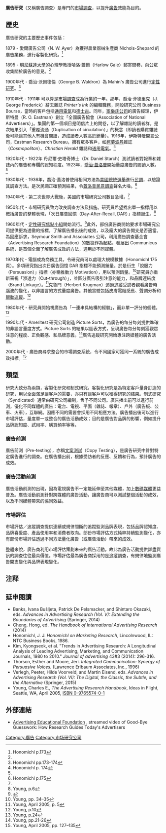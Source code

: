 <span>'''廣告研究'''（</span>又稱廣告調查）是專門的[[市場調查|市場調查]]，以提升[[廣告|廣告]]效能為目的。

== 歷史 ==
廣告研究的主要歷史事件包括：

1879 - 愛爾廣告公司（N. W. Ayer）為獲得農業器械生產商 Nichols-Shepard 的廣告業務，進行客製化研究。<ref name=H173>Honomichl  p.173</ref>

1895 - [[明尼苏达大学|明尼蘇達大學]]的心理學教授哈洛·蓋爾（Harlow Gale）郵寄問卷，向公眾收集關於廣告的意見。<ref name=H173/>

1900年代 - 喬治·沃爾德倫（George B. Waldron）為 Mahin's 廣告公司進行[[定性研究|定性研究]]。<ref>Honomichl pp.173-174</ref>

1910年代 - 1911年 可以算是[[市場調查|市場調查]]成為行業的一年。那年，喬治·菲德里克（J. George Frederick）辭去雜誌 ''Printer's Ink'' 的編輯職務，開設研究公司 Business Bourse，當時的客戶包括[[通用電氣|通用電氣]]和[[德士古|德士古]]。同年，[[凯洛格公司|家樂氏公司]]的廣告經理，伊斯特曼（R. O. Eastman）創立「全國廣告協會（Association of National Advertisers）」。集團的第一個項目是明信片上的問卷，以了解雜誌的讀者群。是次結果引入「重覆流通（Duplication of circulation）」的概念（即讀者購買雜誌後可能讓其他人有機會閱讀，造成讀者人數高於銷量）。1916年，伊斯特曼開設公司，Eastman Research Bureau，擁有眾多客戶，如[[柯夢波丹|柯夢波丹]]雜誌（''Cosmopolitan''）、''Christian Herald'' 雜誌和[[通用電氣|通用電氣]]。<ref name=H174>Honomichl p. 174</ref>

1920年代 - 1922年 丹尼爾·史塔奇博士（Dr. Daniel Starch）測試讀者對報章和雜誌內的廣告和專欄的認知程度。1923年，[[喬治·蓋洛普|喬治·蓋洛普]]開始量度廣告的閱讀人數。<ref name=H174/>

1930年代 - 1936年，喬治·蓋洛普使用相同方法為[[1936年美國總統選舉|美國總統選舉]]進行[[民調|民調]]，以驗證其調查方法。是次民調正確預測結果，令[[盖洛普民意测验|蓋洛普民意調查]]聲名大噪。<ref name=H175>Honomichl p.175</ref>

1940年代 - 第二次世界大戰後，美國的市場研究公司數目急增。<ref name=H175/>

1950年代 - 市場研究員致力改良調查方法及措施。研究員希望找出單一指標用以概括廣告的整體表現，「次日廣告回憶（Day-After-Recall, DAR）」指標誕生。<ref>Young, p.6</ref>

1960年代 - [[定性研究|定性研究]][[焦点小组|焦點小組]]開始流行。<ref>{{cite web |url=http://www.groupsplus.com/pages/oxymoron.htm |title=Internet Focus Groups: An Oxymoron |author=Tom Greenbaum |publisher=Groups Plus, Inc. |access-date=2015-11-10 |archive-date=2021-09-02 |archive-url=https://web.archive.org/web/20210902042215/https://groupsplus.com/pages/oxymoron.htm |dead-url=no }}</ref>此外，部份廣告商開始要求市場研究公司提供更為透徹的指標，了解廣告播出後的成效，以及龐大的廣告開支是否適當。為回應訴求，Seymour Smith and Associates 公司，利用廣告調查基金會（Advertising Research Foundation）的數據作為起點，發展出 Communicus 系統，是首個全面了解廣告成效的方法，適用於不同媒體。

1970年代 - 電腦成為商務工具，令研究員可以處理大規模數據（Honomichl 175頁）。多項研究指出次日廣告回憶 DAR 指標不能預測銷量。於是衍生「說服力（Persuasion）」指標（亦稱推動力 Motivation），用以預測銷量。<ref>Young, pp. 34–35</ref>研究員亦重新審視「滲透力（Cut-through）」，並區分廣告吸引注意的能力，和品牌連結度（Brand Linkage）。<ref>Young, April 2005, p. 5</ref>克魯門（Herbert Krugman）透過追蹤受訪者觀看廣告時腦波的變化，以非語言的方式量度廣告。其他實驗包括皮膚電阻感應、聲調分析和[[眼动追踪|眼動追蹤]]。<ref>Young, p.10</ref>

1980年代 - 研究員開始視廣告為「一連串具結構的經驗」，而非單一評分的個體。<ref>Young, p.24</ref> 

1990年代 - Ameritest 研究公司創造 Picture Sorts，為廣告的每分每刻提供準確的非語言量度方式。Picture Sorts 的結果以圖表方式，呈現廣告每分每刻獲觀眾注意的程度、正負觀感、和品牌意義。<ref>Young, pp.21-26</ref>廣告追蹤研究開始專注跨媒體的廣告活動。

2000年代 - 廣告商尋求整合的市場調查系統，令不同國家可獲同一系統的廣告成效指標。<ref>Young, April 2005, pp. 127–135</ref>

== 類型 ==
<div>研究大致分為兩類，客製化研究和制式研究。客製化研究是為特定客戶量身訂造的研究，用以全面滿足讓客戶的需要，亦只有讓客戶可以獲得研究的結果。制式研究（Syndicated）通常由研究公司編制，售予不同公司。廣告播出前可以進行前測，優化不同媒體的廣告：電台、電視、平面（雜誌、報章）、戶外（廣告板、公車、火車），互聯網。因應不同的需要會採用不同相應方法。廣告播出後可以進行市場評估，量度單一或整合的廣告活動成效；目的是廣告對品牌的影響，例如提升品牌認知度、試用率、購買頻率等等。</div>

=== 廣告前測 ===
廣告前測（Pre-testing），亦稱[[文案測試|文案測試]]（Copy Testing），是廣告研究中針對特定廣告進行的調查。在廣告播出前，根據受訪者的反應、反饋和行為，預計廣告的成效。

=== 廣告活動前測 ===
<div>廣告活動前測的出現，因為電視廣告不一定能延伸至其他媒體，加上[[數碼媒體|數碼媒體]]更益普及。廣告活動前測針對跨媒體的廣告活動，讓廣告商可以測試整個活動的成效，以及不同媒體帶來的協同效益。</div>

=== 市場評估 ===
<div>市場評估／追蹤調查提供連續或規律間斷的追蹤監測品牌表現，包括品牌認知度、品牌喜愛度、產品使用率和消費者取向。部份市場評估方式純粹持續監測變化，亦有部份市場評估透過不同方法量化廣告（或廣告活動）帶來的成效。</div>

<div>整體來說，廣告商利用市場評估策劃未來的廣告活動，故此為廣告活動提供詳盡資訊的調查往往最具價值。市場評估最為廣告商採用的是追蹤調查，有規律地監測廣告開支變化與品牌表現變化。</div>

== 注释 ==
{{Reflist|2}}

== 延申閱讀 ==
* Banks, Ivana Bušljeta, Patrick De Pelsmacker, and Shintaro Okazaki, eds. ''Advances in Advertising Research (Vol. V): Extending the Boundaries of Advertising'' (Springer, 2014)
* Cheng, Hong, ed. ''The Handbook of International Advertising Research'' (2014)
* Honomichl, J. J. ''Honomichl on Marketing Research'', Lincolnwood, IL: NTC Business Books, 1986.
* Kim, Kyongseok, et al. "Trends in Advertising Research: A Longitudinal Analysis of Leading Advertising, Marketing, and Communication Journals, 1980 to 2010." ''Journal of advertising'' 43#3 (2014): 296-316.
* Thorson, Esther and Moore, Jeri.  ''Integrated Communication: Synergy of Persuasive Voices.'' (Lawrence Erlbaum Associates, Inc., 1996)
* Verlegh, Peeter, Hilde Voorveld, and Martin Eisend, eds. ''Advances in Advertising Research (Vol. VI): The Digital, the Classic, the Subtle, and the Alternative'' (Springer, 2015)
* Young, Charles E., ''The Advertising Research Handbook'', Ideas in Flight, Seattle, WA, April 2005, [[Special:BookSources/0976557401|ISBN 0-9765574-0-1]]

== 外部連結 ==
* [http://www.aef.com/on_campus/classroom/educational_materials/1751 Advertising Educational Foundation] {{Wayback|url=http://www.aef.com/on_campus/classroom/educational_materials/1751 |date=20161128000054 }}, streamed video of Good-Bye Guesswork: How Research Guides Today's Advertisers

[[Category:廣告|Category:廣告]]
[[Category:市场研究公司|Category:市场研究公司]]